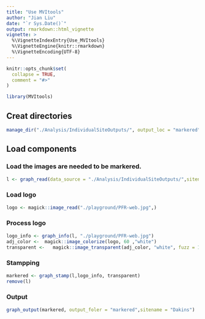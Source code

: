 ```yaml
---
title: "Use MVItools"
author: "Jian Liu"
date: "`r Sys.Date()`"
output: rmarkdown::html_vignette
vignette: >
  %\VignetteIndexEntry{Use_MVItools}
  %\VignetteEngine{knitr::rmarkdown}
  %\VignetteEncoding{UTF-8}
---
```


```r
knitr::opts_chunk$set(
  collapse = TRUE,
  comment = "#>"
)
```

```r
library(MVItools)
```

## Creat directories

```r
manage_dir("./Analysis/IndividualSiteOutputs/", output_loc = "markered")

```

## Load components

### Load the images are needed to be markered. 

```r
l <- graph_read(data_source = "./Analysis/IndividualSiteOutputs/",sitename = "Dakins")
```

### Load logo

```r
logo <- magick::image_read("./playground/PFR-web.jpg",)
```

### Process logo 

```r
logo_info <- graph_info(l, "./playground/PFR-web.jpg")
adj_color <-  magick::image_colorize(logo, 60 ,"white")
transparent <-   magick::image_transparent(adj_color, "white", fuzz = 10)
```

### Stampping

```r
markered <- graph_stamp(l,logo_info, transparent)
remove(l)
```

### Output 

```r
graph_output(markered, output_foler = "markered",sitename = "Dakins")
```

